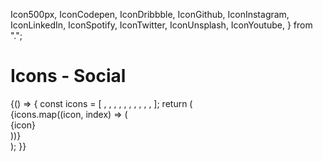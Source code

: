   Icon500px,
  IconCodepen,
  IconDribbble,
  IconGithub,
  IconInstagram,
  IconLinkedIn,
  IconSpotify,
  IconTwitter,
  IconUnsplash,
  IconYoutube,
} from ".";

<Meta title="Objects/Icons/Social" component={Icon500px} />

# Icons - Social

<Canvas>
  <Story name="default">
    {() => {
      const icons = [
        <Icon500px />,
        <IconCodepen />,
        <IconDribbble />,
        <IconGithub />,
        <IconInstagram />,
        <IconLinkedIn />,
        <IconSpotify />,
        <IconTwitter />,
        <IconUnsplash />,
        <IconYoutube />,
      ];
      return (
        <div className="grid u-align--center">
          {icons.map((icon, index) => (
            <div
              className="cell cell--3-@xs cell--2-@sm cell--1-@md"
              key={index}
            >
              {icon}
            </div>
          ))}
        </div>
      );
    }}
  </Story>
</Canvas>
